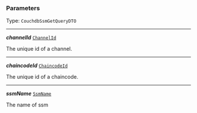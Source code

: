 


### Parameters

Type: `CouchdbSsmGetQueryDTO`

---

***channelId*** [`ChannelId`](/docs/channelid--page#channelid)

The unique id of a channel.



---

***chaincodeId*** [`ChaincodeId`](/docs/ssm-chaincode-models--page#chaincodeid)

The unique id of a chaincode.



---

***ssmName*** [`SsmName`](/docs/ssm-chaincode-models--page#ssmname)

The name of ssm



